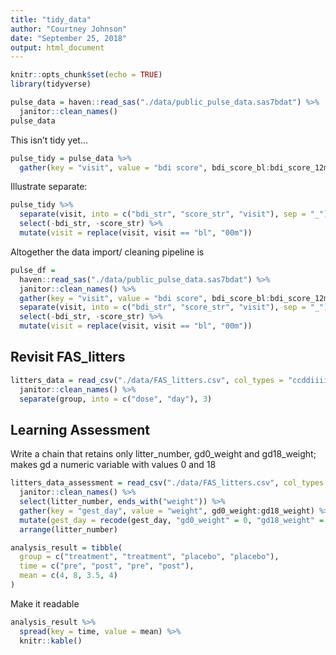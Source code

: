 ```yaml
---
title: "tidy_data"
author: "Courtney Johnson"
date: "September 25, 2018"
output: html_document
---
```


```r
knitr::opts_chunk$set(echo = TRUE)
library(tidyverse)
```
```r
pulse_data = haven::read_sas("./data/public_pulse_data.sas7bdat") %>%
  janitor::clean_names()
pulse_data
```

This isn't tidy yet...

```r
pulse_tidy = pulse_data %>%
  gather(key = "visit", value = "bdi score", bdi_score_bl:bdi_score_12m)
```

Illustrate separate:


```r
pulse_tidy %>%
  separate(visit, into = c("bdi_str", "score_str", "visit"), sep = "_") %>%
  select(-bdi_str, -score_str) %>%
  mutate(visit = replace(visit, visit == "bl", "00m"))
```

Altogether the data import/ cleaning pipeline is

```r
pulse_df = 
  haven::read_sas("./data/public_pulse_data.sas7bdat") %>%
  janitor::clean_names() %>%
  gather(key = "visit", value = "bdi score", bdi_score_bl:bdi_score_12m) %>%
  separate(visit, into = c("bdi_str", "score_str", "visit"), sep = "_") %>%
  select(-bdi_str, -score_str) %>%
  mutate(visit = replace(visit, visit == "bl", "00m"))
```

## Revisit FAS_litters

```r
litters_data = read_csv("./data/FAS_litters.csv", col_types = "ccddiiii") %>%
  janitor::clean_names() %>%
  separate(group, into = c("dose", "day"), 3) 
```

## Learning Assessment

Write a chain that retains only litter_number, gd0_weight and gd18_weight; makes gd a numeric variable with values 0 and 18

```r
litters_data_assessment = read_csv("./data/FAS_litters.csv", col_types = "ccddiiii") %>%
  janitor::clean_names() %>%
  select(litter_number, ends_with("weight")) %>%
  gather(key = "gest_day", value = "weight", gd0_weight:gd18_weight) %>%
  mutate(gest_day = recode(gest_day, "gd0_weight" = 0, "gd18_weight" = 18)) %>%
  arrange(litter_number) 
```

```r
analysis_result = tibble(
  group = c("treatment", "treatment", "placebo", "placebo"),
  time = c("pre", "post", "pre", "post"),
  mean = c(4, 8, 3.5, 4)
)
```

Make it readable

```r
analysis_result %>%
  spread(key = time, value = mean) %>%
  knitr::kable()
```



